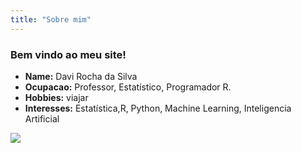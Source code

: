 ```yaml
---
title: "Sobre mim"
---
```


### Bem vindo ao meu site!

- __Name:__ Davi Rocha da Silva
- __Ocupacao:__ Professor, Estatístico, Programador R.
- __Hobbies:__ viajar
- __Interesses:__ Estatística,R, Python, Machine Learning, Inteligencia Artificial


![](Foto_davi.jpg)